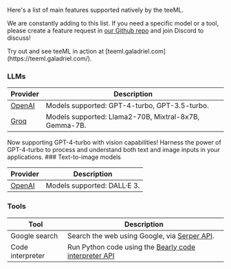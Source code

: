 Here's a list of main features supported natively by the teeML.

We are constantly adding to this list. If you need a specific model or a tool, please create a feature request in [our Github repo](https://github.com/galadriel-ai/contracts/issues/new?assignees=&labels=enhancement&projects=&template=feature-request.md&title=) and join Discord to discuss!

<Tip>
    Try out and see teeML in action at [teeml.galadriel.com](https://teeml.galadriel.com/).
</Tip>


### LLMs

| Provider                                          | Description                                           |
| ------------------------------------------------- | ----------------------------------------------------- |
| [OpenAI](https://platform.openai.com/docs/models) | Models supported: GPT-4-turbo, GPT-3.5-turbo.         |
| [Groq](https://console.groq.com/docs/models)      | Models supported: Llama2-70B, Mixtral-8x7B, Gemma-7B. |

<Tip>
    Now supporting GPT-4-turbo with vision capabilities! Harness the power of GPT-4-turbo to process and understand both text and image inputs in your applications.
</Tip>
### Text-to-image models

| Provider                                                 | Description                 |
| -------------------------------------------------------- | --------------------------- |
| [OpenAI](https://platform.openai.com/docs/models/dall-e) | Models supported: DALL·E 3. |


### Tools

| Tool          | Description                                |
| ------------- | ------------------------------------------ |
| Google search | Search the web using Google, via [Serper API](https://serper.dev/). |
| Code interpreter | Run Python code using the [Bearly code interpreter API](https://python.langchain.com/docs/integrations/tools/bearly) |



